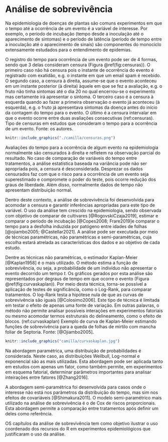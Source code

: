 # Análise de sobrevivência 

Na epidemiologia de doenças de plantas são comuns experimentos em que o tempo até
a ocorrência de um evento é a variável de interesse. Por exemplo, o período de incubação (tempo desde a inoculação até o aparecimento de sintomas) e o período de latência (período de tempo entre a inoculação até o aparecimento de sinais) são componentes do monociclo extensamente estudados para o entendimento de epidemias. 

O registro do tempo para ocorrência de um evento pode ser de 4 formas,
sendo que 3 delas consideram censura (Figura \@ref(fig:censuras)). O
primeiro caso não há censura pois o instante de ocorrência do evento é
registrado com exatidão, e.g. o instante em que um email spam é
recebido. O segundo caso, a censura à direita, assume-se que o evento
aconteceu em um instante posterior (à direita) àquele em que se fez a
avaliação, e.g. o fruto não tinha sintomas até o dia 20 no qual
encerrou-se o experimento mas certamente irá apresentar o sintoma. O
terceiro caso é a censura à esquerda quando ao fazer a primeira
observação o evento já aconteceu (à esquerda), e.g. o fruto já
apresentava sintomas da doença antes do início da contagem do tempo para o evento. O último é
a censura intervalar em que o evento ocorre entre duas avaliações
consecutivas (ref:censuras). Tipo de censuras em estudos que consideram o tempo para a
ocorrência de um evento. Fonte: os autores.

```r
knitr::include_graphics("./camilla/censuras.png")
```

Avaliações do tempo para a ocorrência de algum evento na epidemiologia normalmente são censurados à direita e refletem na observação parcial do resultado. No caso de comparação de variáveis do tempo entre tratamentos, a análise estatística baseada na variância pode não ser apropriada pois, a censura é desconsiderada. Desprezar os dados censurados faz com que o risco para a ocorrência de um evento seja superestimado e compromete o poder do teste, pois ocorre redução dos graus de liberdade. Além disso, normalmente dados de tempo não apresentam distribuição normal. 

Dentro deste contexto, a análise de sobrevivência foi desenvolvida para acomodar a censura e garantir inferências apropriadas para este tipo de variável. O uso da análise tem crescido na epidemiologia, sendo observada com objetivo de comparar de cultivares [@RogovskiCzaja2019], estimar e comparar o período de incubação [@Copes2008; Frare2019]e comparar o tempo para a desfolha induzida por patógeno entre idades de folhas [@ojiambo2005; @Castellar2021]. A análise pode ser executada por meio de técnicas paramétricas, não paramétricas e semi-paramétricas, cuja escolha estará atrelada as características dos dados e ao objetivo de cada estudo.  

Dentre as técnicas não paramétricas, o estimador Kaplan-Meier
[@Kaplan1958] é o mais utilizado. O método estima a função de
sobrevivência, ou seja, a probabilidade de um indivíduo não apresentar o
evento decorrido um tempo $t$. Os gráficos gerados por esta análise são
representados por degraus de tempo em que ocorre o evento (Figura
\@ref(fig:curvaskaplan)). Por meio desta técnica, torna-se possível a
aplicação de testes de significância, como o Log-Rank, para comparar
tratamentos. O log-Rank testa a hipótese nula de que as curvas de
sobrevivência são iguais [@Colosimo2006]. Este tipo de técnica é
limitada em testar o efeito de apenas uma fonte de variação. Em outras
palavras, o método não permite analisar possíveis interações em
experimentos fatoriais ou mesmo acomodar termos estruturais do
delineamento, como o efeito de blocos.
(ref:curvaskaplan) Exemplo de curva de Kaplan-Meier estimando funções de
sobrevivência para a queda de folhas de mirtilo com mancha foliar de
Septoria. Fonte: [@Ojiambo2005].

```r
knitr::include_graphics("camilla/curvaskaplan.jpg")
```
Na abordagem paramétrica, uma distribuição de probabilidades é considerada. Neste caso, as distribuições Weilbull, Log-normal e exponencial são as
mais utilizadas. Esta abordagem pode ser
aplicada tanto em estudos com apenas um fator, como também permite, em
experimentos em esquema fatorial, determinar parâmetros importantes para
analisar inteirações entre fatores [@Zhang2016].

A abordagem semi-paramétrica foi desenvolvida para casos onde o interesse não está nos parâmetros da distribuição do tempo, mas sim nos efeitos de covariáveis [@Shimakura2011]. O modelo semi-paramétrico mais utilizado na análise de sobrevivência é o de Cox de riscos proporcionais. Esta abordagem permite a comparação entre tratamentos após definir um deles como referência. 

OS capítulos da análise de sobrevivência tem como objetivo ilustrar o uso coordenado
dos recursos do R em experimentos epidemiológicos que justificaram o uso da análise. 

